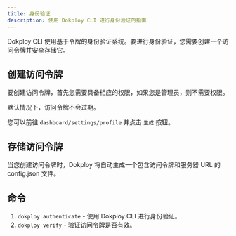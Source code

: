 ```yaml
---
title: 身份验证
description: 使用 Dokploy CLI 进行身份验证的指南
---
```


Dokploy CLI 使用基于令牌的身份验证系统。要进行身份验证，您需要创建一个访问令牌并安全存储它。

## 创建访问令牌

要创建访问令牌，首先您需要具备相应的权限，如果您是管理员，则不需要权限。

默认情况下，访问令牌不会过期。

您可以前往 `dashboard/settings/profile` 并点击 `生成` 按钮。

<ImageZoom  src="/assets/cli/token.png" width={800} height={630} alt='home og image' className="rounded-lg" />

## 存储访问令牌

当您创建访问令牌时，Dokploy 将自动生成一个包含访问令牌和服务器 URL 的 config.json 文件。

## 命令

1. `dokploy authenticate` - 使用 Dokploy CLI 进行身份验证。
2. `dokploy verify` - 验证访问令牌是否有效。
